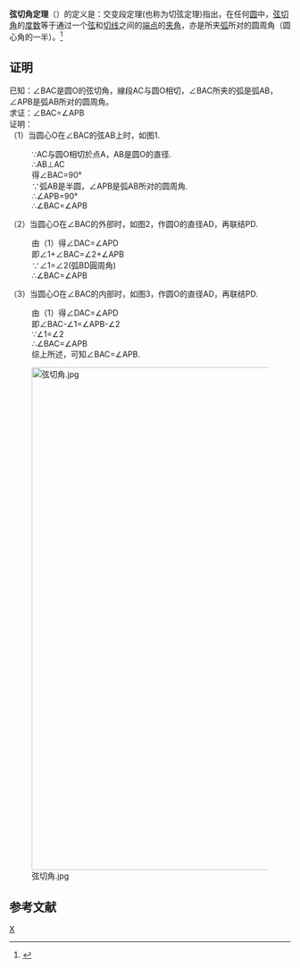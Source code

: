 {{howto|time=2019-07-18T02:44:36+00:00}}
{{增加來源|time=2022-05-12}}
'''弦切角定理'''（{{lang-en|Alternate Segment Theorem}}）的定义是：交变段定理(也称为切弦定理)指出，在任何[[圆|圆]]中，[[弦切角|弦切角]]的[[度数|度数]]等于通过一个[[弦|弦]]和[[切线|切线]]之间的[[端点|端点]]的[[夹角|夹角]]，亦是所夹[[弧|弧]]所对的圆周角（圆心角的一半）。<ref>{{Cite book|title=九年級 《數學》|publisher=上海教育}}</ref>

== 证明 ==
已知：∠BAC是圆O的弦切角，線段AC与圆O相切，∠BAC所夹的弧是弧AB，∠APB是弧AB所对的圆周角。<br />

求证：∠BAC=∠APB<br />

证明：<br />

（1）当圆心O在∠BAC的弦AB上时，如图1.
:∵AC与圆O相切於点A，AB是圆O的直径.
:∴AB⊥AC
:得∠BAC=90°
:∵弧AB是半圆，∠APB是弧AB所对的圆周角.
:∴∠APB=90°
:∴∠BAC=∠APB<br />

（2）当圆心O在∠BAC的外部时，如图2，作圆O的直径AD，再联结PD.
:由（1）得∠DAC=∠APD
:即∠1+∠BAC=∠2+∠APB
:∵∠1=∠2(弧BD圓周角)
:∴∠BAC=∠APB<br />

（3）当圆心O在∠BAC的内部时，如图3，作圆O的直径AD，再联结PD.
:由（1）得∠DAC=∠APD
:即∠BAC-∠1=∠APB-∠2
:∵∠1=∠2
:∴∠BAC=∠APB
:综上所述，可知∠BAC=∠APB.

[[File:弦切角.jpg|900px]]

==参考文献==


[[Category:几何定理|X]]